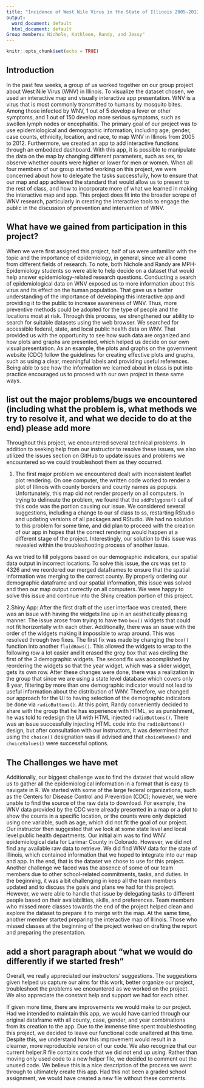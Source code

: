 ```yaml
---
title: "Incidence of West Nile Virus in the State of Illinois 2005-2012"
output:
  word_document: default
  html_document: default
Group members: Nichole, Kathleen, Randy, and Jessy"
---
```


```r
knitr::opts_chunk$set(echo = TRUE)
```
## Introduction
In the past few weeks, a group of us worked together on our group project about West Nile Virus (WNV) in Illinois. To visualize the dataset chosen, we used an interactive map and visually interactive app presentation. WNV is a virus that is most commonly transmitted to humans by mosquito bites. Among those infected by WNV, 1 out of 5 develop a fever or other symptoms, and 1 out of 150 develop more serious symptoms, such as swollen lymph nodes or encephalitis. The primary goal of our project was to use epidemiological and demographic information, including age, gender, case counts, ethnicity, location, and race, to map WNV in Illinois from 2005 to 2012. Furthermore, we created an app to add interactive functions through an embedded dashboard. With this app, it is possible to manipulate the data on the map by changing different parameters, such as sex, to observe whether counts were higher or lower for men or women. When all four members of our group started working on this project, we were concerned about how to delegate the tasks successfully, how to ensure that our map and app achieved the standard that would allow us to present to the rest of class, and how to incorporate more of what we learned in making the interactive map and app. This project does fit into the broader scrope of WNV research, particularly in creating the interactive tools to engage the public in the discussion of prevention and intervention of WNV.

## What have we gained from participation in this project?
When we were first assigned this project, half of us were unfamiliar with the topic and the importance of epidemiology, in general, since we all come from different fields of research. To note, both Nichole and Randy are MPH- Epidemiology students so were able to help decide on a dataset that would help answer epidemiology-related research questions. Conducting a search of epidemiological data on WNV exposed us to more information about this virus and its effect on the human population. That gave us a better understanding of the importance of developing this interactive app and providing it to the public to increase awareness of WNV. Thus, more preventive methods could be adopted for the type of people and the locations most at risk. Through this process, we strengthened our ability to search for suitable datasets using the web browser. We searched for accessible federal, state, and local public health data on WNV. That provided us with the opportunity to see how such data are organized and how plots and graphs are presented, which helped us decide on our own visual presentation. As an example, the plots and graphs on the government website (CDC) follow the guidelines for creating effective plots and graphs, such as using a clear, meaningful labels and providing useful references. Being able to see how the information we learned about in class is put into practice encouraged us to proceed with our own project in these same ways. 

## list out the major problems/bugs we encountered (including what the problem is, what methods we try to resolve it, and what we decide to do at the end) please add more
Throughout this project, we encountered several technical problems. In addition to seeking help from our instructor to resolve these issues, we also utilized the issues section on GitHub to update issues and problems we encountered so we could troubleshoot them as they occurred.

1. The first major problem we encountered dealt with inconsistent leaflet plot rendering. On one computer, the written code worked to render a plot of Illinois with county borders and county names as popups. Unfortunately, this map did not render properly on all computers. In trying to delineate the problem, we found that the `addPolygons()` call of this code was the portion causing our issue. We considered several suggestions, including a change to our sf class to ss, restarting RStudio and updating versions of all packages and RStudio.  We had no solution to this problem for some time, and did plan to proceed with the creation of our app in hopes that the correct rendering would happen at a different stage of the project. Interestingly, our solution to this issue was revealed within the troubleshooting process of another issue.  

As we tried to fill polygons based on our demographic indicators, our spatial data output in incorrect locations. To solve this issue, the crs was set to 4326 and we reordered our merged dataframes to ensure that the spatial information was merging to the correct county. By properly ordering our demographic dataframe and our spatial information, this issue was solved and then our map output correctly on all computers. We were happy to solve this issue and continue into the Shiny creation portion of this project.   

2.Shiny App: After the first draft of the user interface was created, there was an issue with having the widgets line up in an aesthetically pleasing manner. The issue arose from trying to have two `box()` widgets that could not fit horizontally with each other. Additionally, there was an issue with the order of the widgets making it impossible to wrap around. This was resolved through two fixes. The first fix was made by changing the `box()` function into another `fluidRows()`. This allowed the widgets to wrap to the following row a lot easier and it erased the grey box that was circling the first of the 3 demographic widgets. The second fix was accomplished by reordering the widgets so that the year widget, which was a slider widget, gets its own row.
After these changes were done, there was a realization in the group that since we are using a state level database which covers only 8 year, filtering by more than one demographic indicator would not lead to useful information about the distribution of WNV. Therefore, we changed our approach for the UI to having selection of the demographic indicators be done via `radioButtons()`. At this point, Randy conveniently decided to share with the group that he has experience with HTML, so as punishment, he was told to redesign the UI with HTML injected `radioButtons()`. There was an issue successfully injecting HTML code into the `radioButtons()` design, but after consultation with our instructors, it was determined that using the `choice()` designation was ill advised and that `choiceNames()` and `choiceValues()` were successful options.

## The Challenges we have met
Additionally, our biggest challenge was to find the dataset that would allow us to gather all the epidemiological information in a format that is easy to navigate in R. We started with some of the large federal organizations, such as the Centers for Disease Control and Prevention (CDC); however, we were unable to find the source of the raw data to download. For example, the WNV data provided by the CDC were already presented in a map or a plot to show the counts in a specific location, or the counts were only depicted using one variable, such as age, which did not fit the goal of our project. Our instructor then suggested that we look at some state level and local level public health departments. Our initial aim was to find WNV epidemiological data for Larimar County in Colorado. However, we did not find any available raw data to retrieve. We did find WNV data for the state of Illinois, which contained information that we hoped to integrate into our map and app. In the end, that is the dataset we chose to use for this project. 
Another challenge we faced was the absence of some of our team members due to other school-related commitments, tasks, and duties. In the beginning, it was a bit challenging in keep all the team members updated and to discuss the goals and plans we had for this project. However, we were able to handle that issue by delegating tasks to different people based on their availabilities, skills, and preferences. Team members who missed more classes towards the end of the project helped clean and explore the dataset to prepare it to merge with the map. At the same time, another member started preparing the interactive map of Illinois. Those who missed classes at the beginning of the project worked on drafting the report and preparing the presentation. 

## add a short paragraph about "what we would do differently if we started fresh"
Overall, we really appreciated our instructors' suggestions. The suggestions given helped us capture our aims for this work, better organize our project, troubleshoot the problems we encountered as we worked on the project.  We also appreciate the constant help and support we had for each other.  

If given more time, there are improvements we would make to our project. Had we intended to maintain this app, we would have carried through our original dataframe with all county, case, gender, and year combinations from its creation to the app. Due to the immense time spent troubleshooting this project, we decided to leave our functional code unaltered at this time. Despite this, we understand how this improvement would result in a clearner, more reproducible version of our code. We also recognize that our current helper.R file contains code that we did not end up using. Rather than moving only used code to a new helper file, we decided to comment out the unused code. We believe this is a nice description of the process we went through to ultimately create this app. Had this not been a graded school assignment, we would have created a new file without these comments.  



